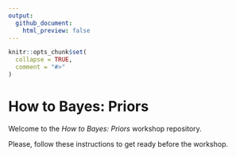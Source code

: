 ```yaml
---
output:
  github_document:
    html_preview: false
---
```


<!-- README.md is generated from README.Rmd. Please edit that file -->

```r
knitr::opts_chunk$set(
  collapse = TRUE,
  comment = "#>"
)
```

# How to Bayes: Priors

<!-- badges: start -->
<!-- badges: end -->

Welcome to the *How to Bayes: Priors* workshop repository.

Please, follow these instructions to get ready before the workshop.

